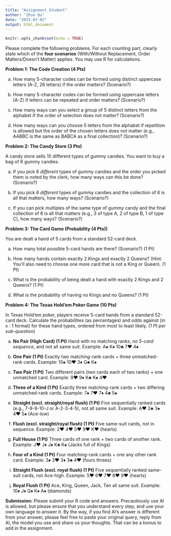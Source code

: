 ```yaml
---
title: "Assignment_Student"
author: "Zhuo Qu"
date: "2025-07-02"
output: html_document
---
```


```r
knitr::opts_chunk$set(echo = TRUE)
```

Please complete the following problems. For each counting part, clearly state which of the **four scenarios** (With/Without Replacement, Order Matters/Doesn't Matter) applies. You may use R for calculations.

**Problem 1: The Code Creation  <span class="highlight-point">(4 Pts)</span>**

   a) How many 5-character codes can be formed using distinct uppercase letters (A-Z, 26 letters) if the order matters? (Scenario?)
   
   b) How many 5-character codes can be formed using uppercase letters (A-Z) if letters can be repeated and order matters? (Scenario?)
   
   c) How many ways can you select a group of 5 distinct letters from the alphabet if the order of selection does not matter? (Scenario?)
   
   d) How many ways can you choose 5 letters from the alphabet if repetition is allowed but the order of the chosen letters does not matter (e.g., AABBC is the same as BABCA as a final collection)? (Scenario?)
   


**Problem 2: The Candy Store  <span class="highlight-point">(3 Pts)</span>**

A candy store sells 10 different types of gummy candies. You want to buy a bag of 6 gummy candies.

   a) If you pick 6 *different* types of gummy candies and the order you picked them is noted by the clerk, how many ways can this be done? (Scenario?)
   
   b) If you pick 6 *different* types of gummy candies and the collection of 6 is all that matters, how many ways? (Scenario?)
   
   c) If you can pick multiples of the same type of gummy candy and the final collection of 6 is all that matters (e.g., 3 of type A, 2 of type B, 1 of type C), how many ways? (Scenario?)


**Problem 3: The Card Game (Probability <span class="highlight-point">(4 Pts)</span>)**

You are dealt a hand of 5 cards from a standard 52-card deck.

   a) How many total possible 5-card hands are there? (Scenario?) <span class="highlight-point">(1 Pt)</span>
   
   b) How many hands contain exactly 2 Kings and exactly 2 Queens? (Hint: You'll also need to choose one more card that is not a King or Queen). <span class="highlight-point">(1 Pt)</span>
   
   c) What is the probability of being dealt a hand with exactly 2 Kings and 2 Queens? <span class="highlight-point">(1 Pt)</span>
   
   d) What is the probability of having no Kings and no Queens? <span class="highlight-point">(1 Pt)</span>
   

**Problem 4: The Texas Hold'em Poker Game <span class="highlight-point">(10 Pts)</span>**

In Texas Hold'em poker, players receive 5-card hands from a standard 52-card deck. Calculate the probabilities (as percentages) and odds against (in x : 1 format) for these hand types, ordered from most to least likely. *(1 Pt per sub-question)*

 a) **No Pair (High Card) <span class="highlight-point">(1 Pt)</span>**
Hand with no matching ranks, *no 5-card sequence*, and not all same suit.
Example: A♠ K♦ 10♣ 7♥ 4♠

b) **One Pair <span class="highlight-point">(1 Pt)</span>**
Exactly two matching-rank cards + three unmatched-rank cards.
Example: 10♠ 10♥ 3♦ Q♣ K♠

c) **Two Pair <span class="highlight-point">(1 Pt)</span>**
Two different pairs (two cards each of two ranks) + one unmatched card.
Example: 9♥ 9♦ K♣ K♠ 4♥

d) **Three of a Kind <span class="highlight-point">(1 Pt)</span>**
Exactly three matching-rank cards + two differing unmatched-rank cards.
Example: 7♠ 7♥ 7♦ 4♣ 5♠

e) **Straight (excl. straight/royal flush) <span class="highlight-point">(1 Pt)</span>**
Five sequentially ranked cards (e.g., 7-8-9-10-J or A-2-3-4-5), not all same suit.
Example: A♥ 2♣ 3♠ 4♥ 5♠ (Ace-low)

f) **Flush (excl. straight/royal flush) <span class="highlight-point">(1 Pt)</span>**
Five same-suit cards, not in sequence.
Example: 2♥ 4♥ 5♥ 9♥ K♥ (hearts)

g) **Full House <span class="highlight-point">(1 Pt)</span>**
Three cards of one rank + two cards of another rank.
Example: J♥ J♦ J♠ K♣ K♠ (Jacks full of Kings)

h) **Four of a Kind <span class="highlight-point">(1 Pt)</span>**
Four matching-rank cards + one any other rank card.
Example: 3♠ 3♥ 3♦ 3♣ 4♥ (fours threes)

i) **Straight Flush (excl. royal flush) <span class="highlight-point">(1 Pt)</span>**
Five sequentially ranked same-suit cards, not Ace-high.
Example: 5♥ 6♥ 7♥ 8♥ 9♥ (hearts)

j) **Royal Flush <span class="highlight-point">(1 Pt)</span>**
Ace, King, Queen, Jack, Ten all same suit.
Example: 10♦ J♦ Q♦ K♦ A♦ (diamonds)


**Submission:** Please submit your R code and answers. Precautiously use AI is allowed, but please ensure that you understand every step, and use your own language to answer it. By the way, if you find AI's answer is different from your answer, please feel free to paste your original query, reply from AI, the model you use and share us your thoughts. That can be a bonus to add in the assignment.
